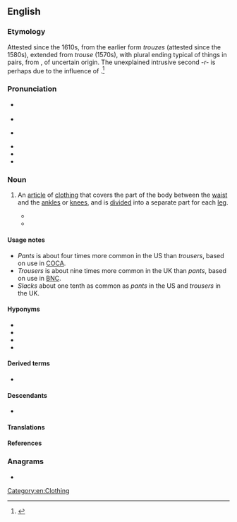 ==English==
{{wikipedia}}

===Etymology===
{{multiple images
|direction = vertical
|image1 = Overzeas longpocket jeans.jpg
|image2 = Trousers.jpg
|caption2 = Trousers
}}

Attested since the 1610s, from the earlier form ''trouzes'' (attested since the 1580s), extended from ''trouse'' (1570s), with plural ending typical of things in pairs, from {{der|en|mga|triubhas|t=close-fitting shorts}}, of uncertain origin. The unexplained intrusive second ''-r-'' is perhaps due to the influence of {{m|en|drawers}}.<ref>{{R:Etymonline}}</ref>

===Pronunciation===
* {{a|RP}} {{IPA|en|/ˈtɹaʊzəz/}}
* {{audio|en|En-uk-trousers.ogg|Audio (RP)}}
* {{a|GA}} {{IPA|en|/ˈtɹaʊzɚz/}}
* {{audio|en|En-us-trousers.ogg|Audio (GA)}}
* {{audio|en|En-au-trousers.ogg|Audio (AU)}}
* {{hyphenation|en|trou|sers}}

===Noun===
{{en-plural noun}}

# An [[article]] of [[clothing]] that covers the part of the body between the [[waist]] and the [[ankle]]s or [[knee]]s, and is [[divide]]d into a separate part for each [[leg]].
#: {{synonyms|en|breeches|britches|kecks|q3=all Britain, dialectal|pants|q4=chiefly US|strides|q5=Australia|Thesaurus:trousers}}
#: {{ux|en|The '''trousers''' need to be shortened.}}
#: {{ux|en|Why can women wear '''trousers''' when men can’t wear skirts?}}
#* {{RQ:Weyman Chippinge Borough|chapter=The Dissolution|page=3|passage=It was April 22, 1831, and a young man was walking down Whitehall in the direction of Parliament Street. He wore shepherd's plaid '''trousers''' and the swallow-tail coat of the day, with a figured muslin cravat wound about his wide-spread collar.}}
#* {{RQ:Wodehouse Offing|chapter=XIX|passage=The effect the apparition had on me was to make me start violently, and we all know what happens when you start violently while holding a full cup of tea. The contents of mine flew through the air and came to rest on the '''trousers''' of Aubrey Upjohn, MA, moistening them to no little extent. Indeed, it would scarcely be distorting the facts to say that he was now not so much wearing '''trousers''' as wearing tea. [...] "I see you have not changed since you were with me at Malvern House," he said in an extremely nasty voice, dabbing at the '''trousers''' with a handkerchief. [...] "Frightfully sorry," I said. "Too late to be sorry now. A new pair of '''trousers''' ruined. It is doubtful if anything can remove the stain of tea from white flannel."}}

====Usage notes====
* ''Pants'' is about four times more common in the US than ''trousers'', based on use in [[COCA]].
* ''Trousers'' is about nine times more common in the UK than ''pants'', based on use in [[BNC]].
* ''Slacks'' about one tenth as common as ''pants'' in the US and ''trousers'' in the UK.

====Hyponyms====
* {{l|en|jeans}}
* {{l|en|pantaloons}}
* {{l|en|shorts}}
* {{l|en|slacks}}

====Derived terms====
* {{l|en|whoops, there go my trousers}}

====Descendants====
* {{desc|gmw-jdt|trāuzer}} {{q|from the singular}}

====Translations====
{{trans-see|article of clothing for the lower body|pants}}

====References====
<references />

===Anagrams===
* {{anagrams|en|a=eorrsstu|rousters}}

[[Category:en:Clothing]]